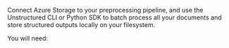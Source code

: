 Connect Azure Storage to your preprocessing pipeline, and use the Unstructured CLI or Python SDK to batch process all your documents and store structured outputs locally on your filesystem.

You will need: 


<SharedAzure />

<SharedAPIKeyURL />

